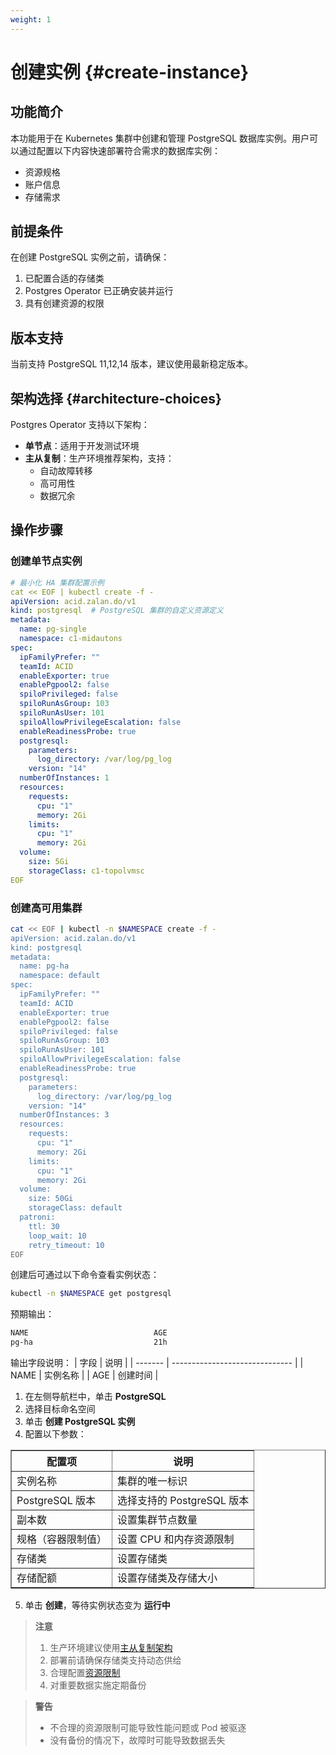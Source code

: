 ```yaml
---
weight: 1
---
```


# 创建实例 {#create-instance}

## 功能简介
本功能用于在 Kubernetes 集群中创建和管理 PostgreSQL 数据库实例。用户可以通过配置以下内容快速部署符合需求的数据库实例：

- 资源规格
- 账户信息
- 存储需求

## 前提条件
在创建 PostgreSQL 实例之前，请确保：
1. 已配置合适的存储类
2. Postgres Operator 已正确安装并运行
3. 具有创建资源的权限

## 版本支持
当前支持 PostgreSQL 11,12,14 版本，建议使用最新稳定版本。

## 架构选择 {#architecture-choices}
Postgres Operator 支持以下架构：

- **单节点**：适用于开发测试环境
- **主从复制**：生产环境推荐架构，支持：
  - 自动故障转移
  - 高可用性
  - 数据冗余

## 操作步骤
<Tabs>
<Tab label="CLI">

### 创建单节点实例
```yaml
# 最小化 HA 集群配置示例
cat << EOF | kubectl create -f -
apiVersion: acid.zalan.do/v1
kind: postgresql  # PostgreSQL 集群的自定义资源定义
metadata:
  name: pg-single
  namespace: c1-midautons
spec:
  ipFamilyPrefer: ""
  teamId: ACID
  enableExporter: true
  enablePgpool2: false
  spiloPrivileged: false
  spiloRunAsGroup: 103
  spiloRunAsUser: 101
  spiloAllowPrivilegeEscalation: false
  enableReadinessProbe: true
  postgresql:
    parameters:
      log_directory: /var/log/pg_log
    version: "14"
  numberOfInstances: 1
  resources:
    requests:
      cpu: "1"
      memory: 2Gi
    limits:
      cpu: "1"
      memory: 2Gi
  volume:
    size: 5Gi
    storageClass: c1-topolvmsc
EOF
```

### 创建高可用集群
```bash
cat << EOF | kubectl -n $NAMESPACE create -f -
apiVersion: acid.zalan.do/v1
kind: postgresql
metadata:
  name: pg-ha
  namespace: default
spec:
  ipFamilyPrefer: ""
  teamId: ACID
  enableExporter: true
  enablePgpool2: false
  spiloPrivileged: false
  spiloRunAsGroup: 103
  spiloRunAsUser: 101
  spiloAllowPrivilegeEscalation: false
  enableReadinessProbe: true
  postgresql:
    parameters:
      log_directory: /var/log/pg_log
    version: "14"
  numberOfInstances: 3
  resources:
    requests:
      cpu: "1"
      memory: 2Gi
    limits:
      cpu: "1"
      memory: 2Gi
  volume:
    size: 50Gi
    storageClass: default
  patroni:
    ttl: 30
    loop_wait: 10
    retry_timeout: 10
EOF
```

创建后可通过以下命令查看实例状态：
```bash
kubectl -n $NAMESPACE get postgresql
```

预期输出：
```bash
NAME                            AGE
pg-ha                           21h
```

输出字段说明：
| 字段   | 说明                     |
| ------- | ------------------------------ |
| NAME    | 实例名称                  |
| AGE     | 创建时间            |

</Tab>

<Tab label="Web Console">

1. 在左侧导航栏中，单击 **PostgreSQL**
2. 选择目标命名空间
3. 单击 **创建 PostgreSQL 实例**
4. 配置以下参数：

<table border="">
  <tr>
    <th>配置项</th>
    <th>说明</th>
  </tr>
  <tr>
    <td>实例名称</td>
    <td>集群的唯一标识</td>
  </tr>
  <tr>
    <td>PostgreSQL 版本</td>
    <td>选择支持的 PostgreSQL 版本</td>
  </tr>
  <tr>
    <td>副本数</td>
    <td>设置集群节点数量</td>
  </tr>
  <tr>
    <td>规格（容器限制值）</td>
    <td>设置 CPU 和内存资源限制</td>
  </tr>
  <tr>
    <td>存储类</td>
    <td>设置存储类</td>
  </tr>
  <tr>
    <td>存储配额</td>
    <td>设置存储类及存储大小</td>
  </tr>
</table>

5. 单击 **创建**，等待实例状态变为 **运行中**

</Tab>
</Tabs>

> **注意**
> 
> 1. 生产环境建议使用[主从复制架构](#architecture-choices)
> 2. 部署前请确保存储类支持动态供给
> 3. 合理配置[资源限制](https://kubernetes.io/docs/concepts/configuration/manage-resources-containers/)
> 4. 对重要数据实施定期备份

> **警告**
> 
> - 不合理的资源限制可能导致性能问题或 Pod 被驱逐
> - 没有备份的情况下，故障时可能导致数据丢失
